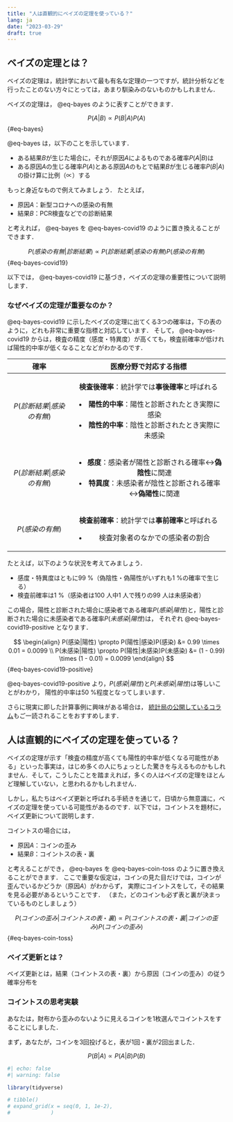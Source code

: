 ```yaml
---
title: "人は直観的にベイズの定理を使っている？"
lang: ja
date: "2023-03-29"
draft: true
---
```


## ベイズの定理とは？

ベイズの定理は，統計学において最も有名な定理の一つですが，統計分析などを行ったことのない方々にとっては，あまり馴染みのないものかもしれません．

ベイズの定理は， @eq-bayes のように表すことができます．

$$
P(A|B) \propto P(B|A) P(A)
$$ {#eq-bayes}

@eq-bayes は，以下のことを示しています．

-   ある結果$B$が生じた場合に，それが原因$A$によるものである確率$P(A|B)$は
-   ある原因$A$の生じる確率$P(A)$とある原因$A$のもとで結果$B$が生じる確率$P(B|A)$の掛け算に比例（$\propto$）する

もっと身近なもので例えてみましょう． たとえば，

-   原因$A$：新型コロナへの感染の有無
-   結果$B$：PCR検査などでの診断結果

と考えれば， @eq-bayes を @eq-bayes-covid19 のように置き換えることができます．

$$
P(感染の有無|診断結果) \propto P(診断結果|感染の有無) P(感染の有無)
$$ {#eq-bayes-covid19}

以下では， @eq-bayes-covid19 に基づき，ベイズの定理の重要性について説明します．

### なぜベイズの定理が重要なのか？

@eq-bayes-covid19 に示したベイズの定理に出てくる3つの確率は，下の表のように，どれも非常に重要な指標と対応しています． そして， @eq-bayes-covid19 からは，検査の精度（感度・特異度）が高くても，検査前確率が低ければ陽性的中率が低くなることなどがわかるのです．

+--------------------------+-----------------------------------------------------------------+
| 確率                     | **医療分野で対応する指標**                                      |
+:========================:+:===============================================================:+
| $P(診断結果|感染の有無)$ | **検査後確率**：統計学では**事後確率**と呼ばれる                |
|                          |                                                                 |
|                          | -   **陽性的中率**：陽性と診断されたとき実際に感染              |
|                          | -   **陰性的中率**：陰性と診断されたとき実際に未感染            |
+--------------------------+-----------------------------------------------------------------+
| $P(診断結果|感染の有無)$ | -   **感度**：感染者が陽性と診断される確率↔**偽陰性**に関連     |
|                          | -   **特異度**：未感染者が陰性と診断される確率↔**偽陽性**に関連 |
+--------------------------+-----------------------------------------------------------------+
| $P(感染の有無)$          | **検査前確率**：統計学では**事前確率**と呼ばれる                |
|                          |                                                                 |
|                          | -   検査対象者のなかでの感染者の割合                            |
+--------------------------+-----------------------------------------------------------------+

たとえば，以下のような状況を考えてみましょう．

-   感度・特異度はともに99 %（偽陰性・偽陽性がいずれも1 %の確率で生じる）
-   検査前確率は1 %（感染者は100 人中1 人で残りの99 人は未感染者）

この場合，陽性と診断された場合に感染者である確率$P(感染|陽性)$と，陽性と診断された場合に未感染者である確率$P(未感染|陽性)$は， それぞれ @eq-bayes-covid19-positive となります．

$$
\begin{align}
  P(感染|陽性) \propto P(陽性|感染)P(感染) &= 0.99 \times 0.01 = 0.0099 \\
  P(未感染|陽性) \propto P(陽性|未感染)P(未感染) &= (1 - 0.99) \times (1 - 0.01) = 0.0099
\end{align}
$$ {#eq-bayes-covid19-positive}

@eq-bayes-covid19-positive より，$P(感染|陽性)$と$P(未感染|陽性)$は等しいことがわかり， 陽性的中率は50 %程度となってしまいます．

さらに現実に即した計算事例に興味がある場合は， [統計局の公開しているコラム](https://www.stat.go.jp/library/pdf/cgogai3102.pdf){target="_blank"}もご一読されることをおすすめします．

## 人は直観的にベイズの定理を使っている？

ベイズの定理が示す「検査の精度が高くても陽性的中率が低くなる可能性がある」といった事実は，はじめ多くの人にちょっとした驚きを与えるものかもしれません．そして，こうしたことを踏まえれば，多くの人はベイズの定理をほとんど理解していない，と思われるかもしれません．

しかし，私たちはベイズ更新と呼ばれる手続きを通じて，日頃から無意識に，ベイズの定理を使っている可能性があるのです．以下では，コイントスを題材に，ベイズ更新について説明します．

コイントスの場合には，

-   原因$A$：コインの歪み
-   結果$B$：コイントスの表・裏

と考えることができ， @eq-bayes を @eq-bayes-coin-toss のように置き換えることができます． ここで重要な仮定は，コインの見た目だけでは，コインが歪んでいるかどうか（原因$A$）がわからず， 実際にコイントスをして，その結果を見る必要があるということです． （また，どのコインも必ず表と裏が決まっているものとしましょう）

$$
P(コインの歪み|コイントスの表・裏) \propto P(コイントスの表・裏|コインの歪み) P(コインの歪み)
$$ {#eq-bayes-coin-toss}

### ベイズ更新とは？

ベイズ更新とは，結果（コイントスの表・裏）から原因（コインの歪み）の従う確率分布を

### コイントスの思考実験

あなたは，財布から歪みのないように見えるコインを1枚選んでコイントスをすることにしました．

まず，あなたが，コインを3回投げると，表が1回・裏が2回出ました．

$$
P(B|A) \propto P(A|B) P(B)
$$

```r
#| echo: false
#| warning: false

library(tidyverse)

# tibble()
# expand_grid(x = seq(0, 1, 1e-2),
#             )
```
